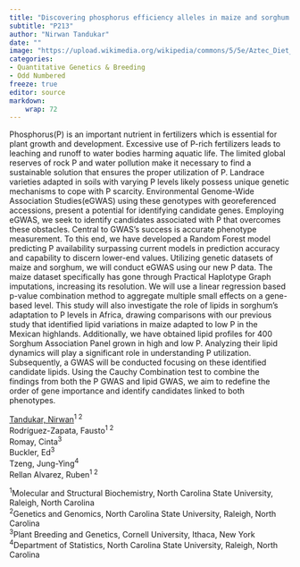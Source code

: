 ```yaml
---
title: "Discovering phosphorus efficiency alleles in maize and sorghum by combining multiple omics datasets and advanced modeling statistics"
subtitle: "P213"
author: "Nirwan Tandukar"
date: ""
image: "https://upload.wikimedia.org/wikipedia/commons/5/5e/Aztec_Diet_Basket_of_Corn_%289755332575%29.jpg"
categories: 
- Quantitative Genetics & Breeding
- Odd Numbered
freeze: true
editor: source
markdown: 
    wrap: 72
---
```


Phosphorus(P) is an important nutrient in fertilizers which is essential for plant growth and development. Excessive use of P-rich fertilizers leads to leaching and runoff to water bodies harming aquatic life. The limited global reserves of rock P and water pollution make it necessary to find a sustainable solution that ensures the proper utilization of P. Landrace varieties adapted in soils with varying P levels likely possess unique genetic mechanisms to cope with P scarcity. Environmental Genome-Wide Association Studies(eGWAS) using these genotypes with georeferenced accessions, present a potential for identifying candidate genes. Employing eGWAS, we seek to identify candidates associated with P that overcomes these obstacles. Central to GWAS's success is accurate phenotype measurement. To this end, we have developed a Random Forest model predicting P availability surpassing current models in prediction accuracy and capability to discern lower-end values. Utilizing genetic datasets of maize and sorghum, we will conduct eGWAS using our new P data. The maize dataset specifically has gone through Practical Haplotype Graph imputations, increasing its resolution. We will use a linear regression based p-value combination method to aggregate multiple small effects on a gene-based level. This study will also investigate the role of lipids in sorghum's adaptation to P levels in Africa, drawing comparisons with our previous study that identified lipid variations in maize adapted to low P in the Mexican highlands. Additionally, we have obtained lipid profiles for 400 Sorghum Association Panel grown in high and low P. Analyzing their lipid dynamics will play a significant role in understanding P utilization. Subsequently, a GWAS will be conducted focusing on these identified candidate lipids. Using the Cauchy Combination test to combine the findings from both the P GWAS and lipid GWAS, we aim to redefine the order of gene importance and identify candidates linked to both phenotypes.

<a href='mailto:ntanduk@ncsu.edu'>Tandukar, Nirwan</a><sup>1 2</sup><br>Rodríguez-Zapata, Fausto<sup>1 2</sup><br>Romay, Cinta<sup>3</sup><br>Buckler, Ed<sup>3</sup><br>Tzeng, Jung-Ying<sup>4</sup><br>Rellan Alvarez, Ruben<sup>1 2</sup><br>

<sup>1</sup>Molecular and Structural Biochemistry, North Carolina State University, Raleigh, North Carolina<br><sup>2</sup>Genetics and Genomics, North Carolina State University, Raleigh, North Carolina<br><sup>3</sup>Plant Breeding and Genetics, Cornell University, Ithaca, New York<br><sup>4</sup>Department of Statistics, North Carolina State University, Raleigh, North Carolina<br>